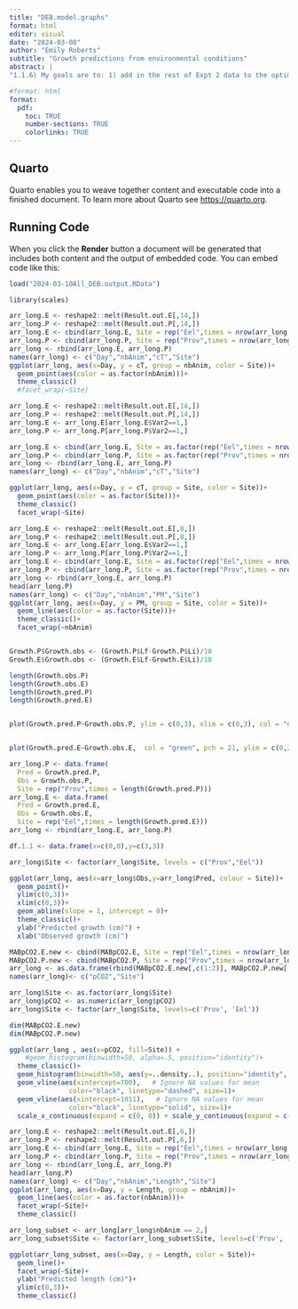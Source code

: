 ```yaml
---
title: "DEB.model.graphs"
format: html
editor: visual
date: "2024-03-08"
author: "Emily Roberts"
subtitle: "Growth predictions from environmental conditions"
abstract: |
"1.1.6) My goals are to: 1) add in the rest of Expt 2 data to the optimization, and 2) check out if we get the same story by using the in-situ pH loggers and salinity to estimate alkalinity and pCO2. 1.1.5) Separated out the model optimization and graphing. 1.1.4) I am adding a MLE to estimate Xk. I'm not putting the model initialization for each initial length into the optimization function so that it can initialize correctly for all lengths and estimate multiple final lengths and optimize from all lengths. Now will do sensitivity to pCO2 enrichment. Back to June sampling timepoint."

#format: html
format: 
  pdf:
    toc: TRUE
    number-sections: TRUE
    colorlinks: TRUE
---
```


## Quarto

Quarto enables you to weave together content and executable code into a finished document. To learn more about Quarto see <https://quarto.org>.

## Running Code

When you click the **Render** button a document will be generated that includes both content and the output of embedded code. You can embed code like this:

```r
load("2024-03-10All_DEB.output.RData")

library(scales)
```

```r
arr_long.E <- reshape2::melt(Result.out.E[,14,])
arr_long.P <- reshape2::melt(Result.out.P[,14,])
arr_long.E <- cbind(arr_long.E, Site = rep("Eel",times = nrow(arr_long.E)))
arr_long.P <- cbind(arr_long.P, Site = rep("Prov",times = nrow(arr_long.P)))
arr_long <- rbind(arr_long.E, arr_long.P)
names(arr_long) <- c("Day","nbAnim","cT","Site")
ggplot(arr_long, aes(x=Day, y = cT, group = nbAnim, color = Site))+
  geom_point(aes(color = as.factor(nbAnim)))+
  theme_classic()
  #facet_wrap(~Site)

```

```r
arr_long.E <- reshape2::melt(Result.out.E[,14,])
arr_long.P <- reshape2::melt(Result.out.P[,14,])
arr_long.E <- arr_long.E[arr_long.E$Var2==1,]
arr_long.P <- arr_long.P[arr_long.P$Var2==1,]

arr_long.E <- cbind(arr_long.E, Site = as.factor(rep("Eel",times = nrow(arr_long.E))))
arr_long.P <- cbind(arr_long.P, Site = as.factor(rep("Prov",times = nrow(arr_long.P))))
arr_long <- rbind(arr_long.E, arr_long.P)
names(arr_long) <- c("Day","nbAnim","cT","Site")

ggplot(arr_long, aes(x=Day, y = cT, group = Site, color = Site))+
  geom_point(aes(color = as.factor(Site)))+
  theme_classic()
  facet_wrap(~Site)
```

```r
arr_long.E <- reshape2::melt(Result.out.E[,8,])
arr_long.P <- reshape2::melt(Result.out.P[,8,])
arr_long.E <- arr_long.E[arr_long.E$Var2==1,]
arr_long.P <- arr_long.P[arr_long.P$Var2==1,]
arr_long.E <- cbind(arr_long.E, Site = as.factor(rep("Eel",times = nrow(arr_long.E))))
arr_long.P <- cbind(arr_long.P, Site = as.factor(rep("Prov",times = nrow(arr_long.P))))
arr_long <- rbind(arr_long.E, arr_long.P)
head(arr_long.P)
names(arr_long) <- c("Day","nbAnim","PM","Site")
ggplot(arr_long, aes(x=Day, y = PM, group = Site, color = Site))+
  geom_line(aes(color = as.factor(Site)))+
  theme_classic()+
  facet_wrap(~nbAnim)



```

```r
Growth.P$Growth.obs <- (Growth.P$Lf-Growth.P$Li)/10
Growth.E$Growth.obs <- (Growth.E$Lf-Growth.E$Li)/10

length(Growth.obs.P)
length(Growth.obs.E)
length(Growth.pred.P)
length(Growth.pred.E)


plot(Growth.pred.P~Growth.obs.P, ylim = c(0,3), xlim = c(0,3), col = "orange", pch = 21, ylab = "Predicted growth (cm)", xlab = "Observed growth (cm)")


plot(Growth.pred.E~Growth.obs.E,  col = "green", pch = 21, ylim = c(0,2), xlim = c(0,2))
```

```r
arr_long.P <- data.frame(
  Pred = Growth.pred.P, 
  Obs = Growth.obs.P, 
  Site = rep("Prov",times = length(Growth.pred.P)))
arr_long.E <- data.frame(
  Pred = Growth.pred.E, 
  Obs = Growth.obs.E, 
  Site = rep("Eel",times = length(Growth.pred.E)))
arr_long <- rbind(arr_long.E, arr_long.P)

df.1.1 <- data.frame(x=c(0,0),y=c(3,3))

arr_long$Site <- factor(arr_long$Site, levels = c("Prov","Eel"))

ggplot(arr_long, aes(x=arr_long$Obs,y=arr_long$Pred, colour = Site))+
  geom_point()+
  ylim(c(0,3))+
  xlim(c(0,3))+
  geom_abline(slope = 1, intercept = 0)+
  theme_classic()+
  ylab("Predicted growth (cm)") + 
  xlab("Observed growth (cm)")
```

```r
MABpCO2.E.new <- cbind(MABpCO2.E, Site = rep("Eel",times = nrow(arr_long.E)))
MABpCO2.P.new <- cbind(MABpCO2.P, Site = rep("Prov",times = nrow(arr_long.P)))
arr_long <- as.data.frame(rbind(MABpCO2.E.new[,c(1:2)], MABpCO2.P.new[,c(1:2)]))
names(arr_long)<- c("pCO2","Site")

arr_long$Site <- as.factor(arr_long$Site)
arr_long$pCO2 <- as.numeric(arr_long$pCO2)
arr_long$Site <- factor(arr_long$Site, levels=c('Prov', 'Eel'))

dim(MABpCO2.E.new)
dim(MABpCO2.P.new)

ggplot(arr_long , aes(x=pCO2, fill=Site)) +
    #geom_histogram(binwidth=50, alpha=.5, position="identity")+
  theme_classic()+
  geom_histogram(binwidth=50, aes(y=..density..), position="identity", alpha=.5)+
  geom_vline(aes(xintercept=700),   # Ignore NA values for mean
               color="black", linetype="dashed", size=1)+
  geom_vline(aes(xintercept=1011),   # Ignore NA values for mean
               color="black", linetype="solid", size=1)+ 
  scale_x_continuous(expand = c(0, 0)) + scale_y_continuous(expand = c(0, 0))
```

```r

arr_long.E <- reshape2::melt(Result.out.E[,6,])
arr_long.P <- reshape2::melt(Result.out.P[,6,])
arr_long.E <- cbind(arr_long.E, Site = rep("Eel",times = nrow(arr_long.E)))
arr_long.P <- cbind(arr_long.P, Site = rep("Prov",times = nrow(arr_long.P)))
arr_long <- rbind(arr_long.E, arr_long.P)
head(arr_long.P)
names(arr_long) <- c("Day","nbAnim","Length","Site")
ggplot(arr_long, aes(x=Day, y = Length, group = nbAnim))+
  geom_line(aes(color = as.factor(nbAnim)))+
  facet_wrap(~Site)+
  theme_classic()

arr_long_subset <- arr_long[arr_long$nbAnim == 2,]
arr_long_subset$Site <- factor(arr_long_subset$Site, levels=c('Prov', 'Eel'))

ggplot(arr_long_subset, aes(x=Day, y = Length, color = Site))+
  geom_line()+
  facet_wrap(~Site)+
  ylab("Predicted length (cm)")+
  ylim(c(0,3))+
  theme_classic()
```
